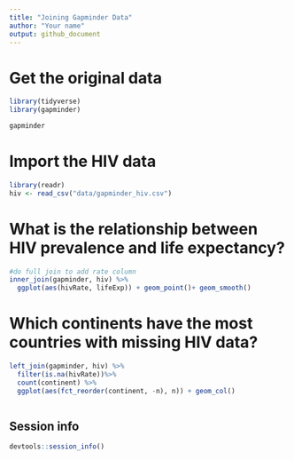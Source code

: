 ```yaml
---
title: "Joining Gapminder Data"
author: "Your name"
output: github_document
---
```


# Get the original data

```r
library(tidyverse)
library(gapminder)

gapminder
```

# Import the HIV data

```r
library(readr)
hiv <- read_csv("data/gapminder_hiv.csv")

```

# What is the relationship between HIV prevalence and life expectancy?

```r
#do full join to add rate column
inner_join(gapminder, hiv) %>% 
  ggplot(aes(hivRate, lifeExp)) + geom_point()+ geom_smooth()

```

# Which continents have the most countries with missing HIV data?

```r
left_join(gapminder, hiv) %>%
  filter(is.na(hivRate))%>%
  count(continent) %>%
  ggplot(aes(fct_reorder(continent, -n), n)) + geom_col()



```


## Session info

```r
devtools::session_info()
```


